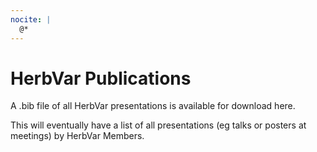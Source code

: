 ```yaml
---
nocite: |
  @*
---
```


# HerbVar Publications {.unnumbered}

A .bib file of all HerbVar presentations is available for download here.

This will eventually have a list of all presentations (eg talks or posters  at meetings) by HerbVar Members.

::: {#refs}
:::
